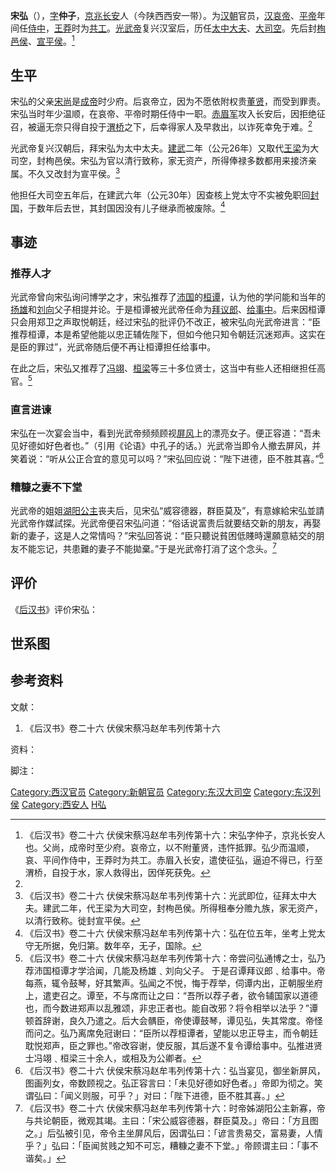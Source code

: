 {{東亞男性歷史人物
|名稱 =宋弘
|身份 =大司空宋弘
|國家 =汉
|時代 =汉
|最高職務 =大司空
|前任 = [[王梁_(汉朝)|王梁]]
|繼任 = [[李通_(次元)|李通]]
|姓 =宋
|名 =弘
|姓名 =宋弘
|字 =仲子
|官職 =大司空
|封爵 =栒邑侯、宣平侯
|封地 =
|籍貫 =
|出身地 =
|世系 = 
|初名 =
|小字 =
|別名 =
|號 =
|其他名號 =
|出生地點 =
|諡號 =
|父親 =宋尚
|母親 =
|兄弟 =宋嵩
|子 =
|其他親屬 =

}}
'''宋弘'''（{{bd|前1世纪|?|40年代|?|catIdx=H汉}}），[[表字|字]]'''仲子'''，[[京兆|京兆]][[长安|长安]]人（今陕西西安一带）。为[[汉朝|汉朝]]官员，[[汉哀帝|汉哀帝]]、[[汉平帝|平帝]]年间任[[侍中|侍中]]，[[王莽|王莽]]时为[[共工|共工]]。[[刘秀|光武帝]]复兴汉室后，历任[[太中大夫|太中大夫]]、[[大司空|大司空]]。先后封[[栒邑侯|栒邑侯]]、[[宣平侯|宣平侯]]。<ref name=houhan1>《后汉书》卷二十六 伏侯宋蔡冯赵牟韦列传第十六：宋弘字仲子，京兆长安人也。父尚，成帝时至少府。哀帝立，以不附董贤，违忤抵罪。弘少而温顺，哀、平间作侍中，王莽时为共工。赤眉入长安，遣使征弘，逼迫不得已，行至渭桥，自投于水，家人救得出，因佯死获免。</ref>

==生平==
宋弘的父亲[[宋尚|宋尚]]是[[汉成帝|成帝]]时少府。后哀帝立，因为不愿依附权贵[[董贤|董贤]]，而受到罪责。宋弘当时年少温顺，在哀帝、平帝时期任侍中一职。[[赤眉军|赤眉军]]攻入长安后，因拒绝征召，被逼无奈只得自投于[[渭桥|渭桥]]之下，后幸得家人及早救出，以诈死幸免于难。<ref name=houhan1 />

光武帝复兴汉朝后，拜宋弘为太中太夫。[[建武_(东汉)|建武]]二年（公元26年）又取代[[王梁|王梁]]为大司空，封栒邑侯。宋弘为官以清行致称，家无资产，所得俸禄多数都用来接济亲属。不久又改封为宣平侯。<ref>《后汉书》卷二十六 伏侯宋蔡冯赵牟韦列传第十六：光武即位，征拜太中大夫。建武二年，代王梁为大司空，封栒邑侯。所得租奉分赡九族，家无资产，以清行致称。徙封宣平侯。</ref>

他担任大司空五年后，在建武六年（公元30年）因查核上党太守不实被免职回[[封国|封国]]，于数年后去世，其封国因没有儿子继承而被废除。<ref>《后汉书》卷二十六 伏侯宋蔡冯赵牟韦列传第十六：弘在位五年，坐考上党太守无所据，免归第。数年卒，无子，国除。</ref>

==事迹==
===推荐人才===
光武帝曾向宋弘询问博学之才，宋弘推荐了[[沛国|沛国]]的[[桓谭|桓谭]]，认为他的学问能和当年的[[扬雄|扬雄]]和[[刘向|刘向]]父子相提并论。于是桓谭被光武帝任命为[[拜议郎|拜议郎]]、[[给事中|给事中]]。后来因桓谭只会用郑卫之声取悦朝廷，经过宋弘的批评仍不改正，被宋弘向光武帝进言：“臣推荐桓谭，本是希望他能以忠正辅佐陛下，但如今他只知令朝廷沉迷郑声。这实在是臣的罪过”，光武帝随后便不再让桓谭担任给事中。

在此之后，宋弘又推荐了[[冯翊|冯翊]]、[[桓梁|桓梁]]等三十多位贤士，这当中有些人还相继担任高官。<ref>《后汉书》卷二十六 伏侯宋蔡冯赵牟韦列传第十六：帝尝问弘通博之士，弘乃荐沛国桓谭才学洽闻，几能及杨雄﹑刘向父子。
于是召谭拜议郎﹑给事中。帝每燕，辄令鼓琴，好其繁声。弘闻之不悦，悔于荐举，伺谭内出，正朝服坐府上，遣吏召之。谭至，不与席而让之曰：“吾所以荐子者，欲令辅国家以道德也，而今数进郑声以乱雅颂，非忠正者也。能自改邪？将令相举以法乎？”谭顿首辞谢，良久乃遣之。后大会髃臣，帝使谭鼓琴，谭见弘，失其常度。帝怪而问之。弘乃离席免冠谢曰：“臣所以荐桓谭者，望能以忠正导主，而令朝廷耽悦郑声，臣之罪也。”帝改容谢，使反服，其后遂不复令谭给事中。弘推进贤士冯翊﹑桓梁三十余人，或相及为公卿者。</ref>

===直言进谏===
宋弘在一次宴会当中，看到光武帝频频顾视[[屏风|屏风]]上的漂亮女子。便正容道：“吾未见好德如好色者也。”（引用《论语》中孔子的话。）光武帝当即令人撤去屏风，并笑着说：“听从公正合宜的意见可以吗？”宋弘回应说：“陛下进德，臣不胜其喜。”<ref>《后汉书》卷二十六 伏侯宋蔡冯赵牟韦列传第十六：弘当宴见，御坐新屏风，图画列女，帝数顾视之。弘正容言曰：「未见好德如好色者。」帝即为彻之。笑谓弘曰：「闻义则服，可乎？」对曰：「陛下进德，臣不胜其喜。」</ref>

===糟糠之妻不下堂===
光武帝的姐姐[[湖阳公主|湖阳公主]]丧夫后，见宋弘“威容德器，群臣莫及”，有意嫁給宋弘並請光武帝作媒試探。光武帝便召宋弘问道：“俗话说富贵后就要结交新的朋友，再娶新的妻子，这是人之常情吗？”宋弘回答说：“臣只聽说貧困低賤時還願意結交的朋友不能忘记，共患難的妻子不能拋棄。”于是光武帝打消了这个念头。<ref>《后汉书》卷二十六 伏侯宋蔡冯赵牟韦列传第十六：时帝姊湖阳公主新寡，帝与共论朝臣，微观其竭。主曰：「宋公威容德器，群臣莫及。」帝曰：「方且图之。」后弘被引见，帝令主坐屏风后，因谓弘曰：「谚言贵易交，富易妻，人情乎？」弘曰：「臣闻贫贱之知不可忘，糟糠之妻不下堂。」帝顾谓主曰：「事不谐矣。」</ref>

==评价==
《[[后汉书|后汉书]]》评价宋弘：{{cquote|中兴以后，居台相总权衡多矣，其能以任职取名者，岂非先远业后小数哉？故惠公造次，急于乡射之礼；君房入朝，先奏宽大之令。夫器博者无近用，道长者其功远，盖志士仁人所为根心者也。君子以之得，固贵矣；以之失，亦得矣。宋弘止繁声，戒淫色，其有《关雎》之风乎！}}

==世系图==
<center>
{{familytree/start}}
{{familytree | | | | | Sh |Sh=[[宋尚|宋尚]] }}
{{familytree | |,|-|-|-|(| }}
{{familytree | Ho | | So |Ho=宣平侯宋弘|So=[[宋嵩|宋嵩]]  }}
{{familytree | | | | | |!| }}
{{familytree | | | | | Yo |Yo=[[宋由|宋由]] }}
{{familytree | | | | | |)|-|-|-|.| }}
{{familytree | | | | | Ha | | De |Ha =[[宋汉|宋汉]]|De=[[宋登|宋登]] }}
{{familytree | | | | | |!| }}
{{familytree | | | | | Ze |Ze=[[宋则|宋则]] }}
{{familytree/end}}
</center>

==参考资料==

;文献：
{{ReflistH}}
#《后汉书》卷二十六 伏侯宋蔡冯赵牟韦列传第十六
{{ReflistF}}
;资料：
{{ReflistH}}

{{ReflistF}}
;脚注：
{{Reflist|2}}

{{東漢大司空司空}}
{{DEFAULTSORT:S}}
[[Category:西汉官员|Category:西汉官员]]
[[Category:新朝官员|Category:新朝官员]]
[[Category:东汉大司空|Category:东汉大司空]]
[[Category:东汉列侯|Category:东汉列侯]]
[[Category:西安人|Category:西安人]]
[[Category:宋姓|H弘]]